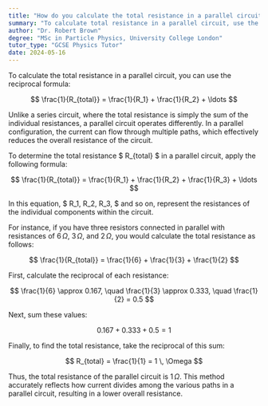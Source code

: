 ```yaml
---
title: "How do you calculate the total resistance in a parallel circuit?"
summary: "To calculate total resistance in a parallel circuit, use the reciprocal formula: 1/R_total = 1/R1 + 1/R2 + ..."
author: "Dr. Robert Brown"
degree: "MSc in Particle Physics, University College London"
tutor_type: "GCSE Physics Tutor"
date: 2024-05-16
---
```


To calculate the total resistance in a parallel circuit, you can use the reciprocal formula:

$$
\frac{1}{R_{total}} = \frac{1}{R_1} + \frac{1}{R_2} + \ldots
$$

Unlike a series circuit, where the total resistance is simply the sum of the individual resistances, a parallel circuit operates differently. In a parallel configuration, the current can flow through multiple paths, which effectively reduces the overall resistance of the circuit.

To determine the total resistance $ R_{total} $ in a parallel circuit, apply the following formula:

$$
\frac{1}{R_{total}} = \frac{1}{R_1} + \frac{1}{R_2} + \frac{1}{R_3} + \ldots
$$

In this equation, $ R_1, R_2, R_3, $ and so on, represent the resistances of the individual components within the circuit.

For instance, if you have three resistors connected in parallel with resistances of $6 \, \Omega$, $3 \, \Omega$, and $2 \, \Omega$, you would calculate the total resistance as follows:

$$
\frac{1}{R_{total}} = \frac{1}{6} + \frac{1}{3} + \frac{1}{2}
$$

First, calculate the reciprocal of each resistance:

$$
\frac{1}{6} \approx 0.167, \quad \frac{1}{3} \approx 0.333, \quad \frac{1}{2} = 0.5
$$

Next, sum these values:

$$
0.167 + 0.333 + 0.5 = 1
$$

Finally, to find the total resistance, take the reciprocal of this sum:

$$
R_{total} = \frac{1}{1} = 1 \, \Omega
$$

Thus, the total resistance of the parallel circuit is $1 \, \Omega$. This method accurately reflects how current divides among the various paths in a parallel circuit, resulting in a lower overall resistance.
    